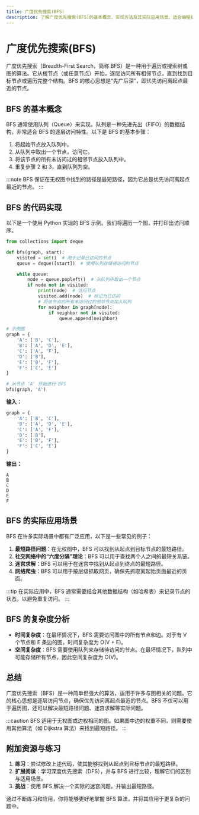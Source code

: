 ```yaml
---
title: 广度优先搜索(BFS)
description: 了解广度优先搜索(BFS)的基本概念、实现方法及其实际应用场景。适合编程初学者学习。
---
```


# 广度优先搜索(BFS)

广度优先搜索（Breadth-First Search，简称 BFS）是一种用于遍历或搜索树或图的算法。它从根节点（或任意节点）开始，逐层访问所有相邻节点，直到找到目标节点或遍历完整个结构。BFS 的核心思想是“先广后深”，即优先访问离起点最近的节点。

## BFS 的基本概念

BFS 通常使用队列（Queue）来实现。队列是一种先进先出（FIFO）的数据结构，非常适合 BFS 的逐层访问特性。以下是 BFS 的基本步骤：

1. 将起始节点放入队列中。
2. 从队列中取出一个节点，访问它。
3. 将该节点的所有未访问过的相邻节点放入队列中。
4. 重复步骤 2 和 3，直到队列为空。

:::note
BFS 保证在无权图中找到的路径是最短路径，因为它总是优先访问离起点最近的节点。
:::

## BFS 的代码实现

以下是一个使用 Python 实现的 BFS 示例。我们将遍历一个图，并打印出访问顺序。

```python
from collections import deque

def bfs(graph, start):
    visited = set()  # 用于记录已访问的节点
    queue = deque([start])  # 使用队列存储待访问的节点

    while queue:
        node = queue.popleft()  # 从队列中取出一个节点
        if node not in visited:
            print(node)  # 访问节点
            visited.add(node)  # 标记为已访问
            # 将该节点的所有未访问过的相邻节点加入队列
            for neighbor in graph[node]:
                if neighbor not in visited:
                    queue.append(neighbor)

# 示例图
graph = {
    'A': ['B', 'C'],
    'B': ['A', 'D', 'E'],
    'C': ['A', 'F'],
    'D': ['B'],
    'E': ['B', 'F'],
    'F': ['C', 'E']
}

# 从节点 'A' 开始进行 BFS
bfs(graph, 'A')
```

**输入：**
```python
graph = {
    'A': ['B', 'C'],
    'B': ['A', 'D', 'E'],
    'C': ['A', 'F'],
    'D': ['B'],
    'E': ['B', 'F'],
    'F': ['C', 'E']
}
```

**输出：**
```
A
B
C
D
E
F
```

## BFS 的实际应用场景

BFS 在许多实际场景中都有广泛应用，以下是一些常见的例子：

1. **最短路径问题**：在无权图中，BFS 可以找到从起点到目标节点的最短路径。
2. **社交网络中的“六度分隔”理论**：BFS 可以用于查找两个人之间的最短关系链。
3. **迷宫求解**：BFS 可以用于在迷宫中找到从起点到终点的最短路径。
4. **网络爬虫**：BFS 可以用于按层级抓取网页，确保先抓取离起始页面最近的页面。

:::tip
在实际应用中，BFS 通常需要结合其他数据结构（如哈希表）来记录节点的状态，以避免重复访问。
:::

## BFS 的复杂度分析

- **时间复杂度**：在最坏情况下，BFS 需要访问图中的所有节点和边。对于有 V 个节点和 E 条边的图，时间复杂度为 O(V + E)。
- **空间复杂度**：BFS 需要使用队列来存储待访问的节点。在最坏情况下，队列中可能存储所有节点，因此空间复杂度为 O(V)。

## 总结

广度优先搜索（BFS）是一种简单但强大的算法，适用于许多与图相关的问题。它的核心思想是逐层访问节点，确保优先访问离起点最近的节点。BFS 不仅可以用于遍历图，还可以解决最短路径问题、迷宫求解等实际问题。

:::caution
BFS 适用于无权图或边权相同的图。如果图中边的权重不同，则需要使用其他算法（如 Dijkstra 算法）来找到最短路径。
:::

## 附加资源与练习

1. **练习**：尝试修改上述代码，使其能够找到从起点到目标节点的最短路径。
2. **扩展阅读**：学习深度优先搜索（DFS），并与 BFS 进行比较，理解它们的区别与适用场景。
3. **挑战**：使用 BFS 解决一个实际的迷宫问题，并输出最短路径。

通过不断练习和应用，你将能够更好地掌握 BFS 算法，并将其应用于更复杂的问题中。